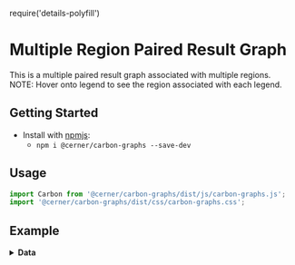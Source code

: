 require('details-polyfill')

# Multiple Region Paired Result Graph

This is a multiple paired result graph associated with multiple regions.
NOTE: Hover onto legend to see the region associated with each legend.

## Getting Started

- Install with [npmjs](https://www.npmjs.com):
  - `npm i @cerner/carbon-graphs --save-dev`

## Usage
```js
import Carbon from '@cerner/carbon-graphs/dist/js/carbon-graphs.js';
import '@cerner/carbon-graphs/dist/css/carbon-graphs.css';
```

## Example
<PairedResultGraph />

<details>
<summary style={{fontSize: 24 }}>
<b>Data</b>
</summary>

### Graph Config object
<GraphConfig />

### Data object
#### Dataset 1
<DataObject1 />

#### Dataset 2
<DataObject2 />
</details>
